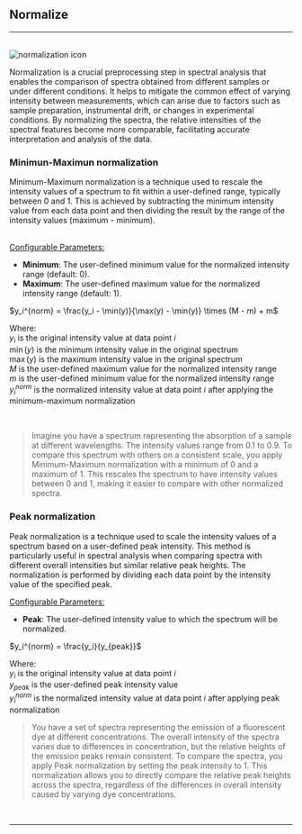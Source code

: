 


## Normalize

<hr />
<br />
<Image
  src={`${imagePath}normalization_icon.svg`}
  alt='normalization icon'
  width={65}
  height={65}
/>

Normalization is a crucial preprocessing step in spectral analysis that enables the comparison of spectra obtained from different samples or under different conditions. It helps to mitigate the common effect of varying intensity between measurements, which can arise due to factors such as sample preparation, instrumental drift, or changes in experimental conditions. By normalizing the spectra, the relative intensities of the spectral features become more comparable, facilitating accurate interpretation and analysis of the data.

### Minimun-Maximun normalization

Minimum-Maximum normalization is a technique used to rescale the intensity values of a spectrum to fit within a user-defined range, typically between 0 and 1. This is achieved by subtracting the minimum intensity value from each data point and then dividing the result by the range of the intensity values (maximum - minimum).

<br />
<u>Configurable Parameters:</u>

- **Minimum**: The user-defined minimum value for the normalized intensity range (default: 0).
- **Maximum**: The user-defined maximum value for the normalized intensity range (default: 1).

<p className='formula'>$y_i^{norm} = \frac{y_i - \min(y)}{\max(y) - \min(y)} \times (M - m) + m$</p>

Where:<br />
$y_i$ is the original intensity value at data point $i$<br />
$\min(y)$ is the minimum intensity value in the original spectrum<br />
$\max(y)$ is the maximum intensity value in the original spectrum<br />
$M$ is the user-defined maximum value for the normalized intensity range<br />
$m$ is the user-defined minimum value for the normalized intensity range<br />
$y_i^{norm}$ is the normalized intensity value at data point $i$ after applying the minimum-maximum normalization<br />

<br />

> Imagine you have a spectrum representing the absorption of a sample at different wavelengths. The intensity values range from 0.1 to 0.9. To compare this spectrum with others on a consistent scale, you apply Minimum-Maximum normalization with a minimum of 0 and a maximum of 1. This rescales the spectrum to have intensity values between 0 and 1, making it easier to compare with other normalized spectra.

### Peak normalization

Peak normalization is a technique used to scale the intensity values of a spectrum based on a user-defined peak intensity. This method is particularly useful in spectral analysis when comparing spectra with different overall intensities but similar relative peak heights. The normalization is performed by dividing each data point by the intensity value of the specified peak.

<u>Configurable Parameters:</u>

- **Peak**: The user-defined intensity value to which
  the spectrum will be normalized.

<p className='formula'>$y_i^{norm} = \frac{y_i}{y_{peak}}$</p>

Where:<br />
$y_i$ is the original intensity value at data point $i$<br />
$y_{peak}$ is the user-defined peak intensity value<br />
$y_i^{norm}$ is the normalized intensity value at data point $i$ after applying peak normalization<br />

> You have a set of spectra representing the emission of a fluorescent dye at different concentrations. The overall intensity of the spectra varies due to differences in concentration, but the relative heights of the emission peaks remain consistent. To compare the spectra, you apply Peak normalization by setting the peak intensity to 1. This normalization allows you to directly compare the relative peak heights across the spectra, regardless of the differences in overall intensity caused by varying dye concentrations.

<br />
<hr />
<br />
<PreprocessingFooterLinks imagePath={imagePath} />

